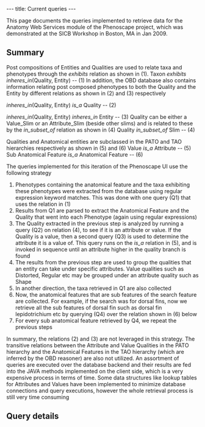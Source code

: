 ---
title: Current queries
---

This page documents the queries implemented to retrieve data for the Anatomy Web Services module of the Phenoscape project, which was demonstrated at the SICB Workshop in Boston, MA in Jan 2009.

==Summary==

Post compositions of Entities and Qualities are used to relate taxa and phenotypes through the ''exhibits'' relation as shown in (1).
<javascript>
Taxon                              ''exhibits''                 ''inheres_in''(Quality, Entity)                                   -- (1)
</javascript>
In addition, the OBD database also contains information relating post composed phenotypes to both the Quality and the Entity by different relations as shown in (2) and (3) respectively

<javascript>
''inheres_in''(Quality, Entity)     ''is_a''                     Quality                                                           -- (2)

''inheres_in''(Quality, Entity)     ''inheres_in''               Entity                                                            -- (3)
</javascript>
Quality can be either a Value_Slim or an Attribute_Slim (beside other slims) and is related to these by the ''in_subset_of'' relation as shown in (4)
<javascript>
Quality                             ''in_subset_of''             Slim                                                              -- (4)
</javascript>

Qualities and Anatomical entities are subclassed in the PATO and TAO hierarchies respectively as shown in (5) and (6)
<javascript>
Value                                ''is_a''                    Attribute                                                         -- (5)
Sub Anatomical Feature               ''is_a''                    Anatomical Feature                                                -- (6)
</javascript>

The queries implemented for this iteration of the Phenoscape UI use the following strategy

# Phenotypes containing the anatomical feature and the taxa exhibiting these phenotypes were extracted from the database using regular expression keyword matches. This was done with one query (Q1) that uses the relation in (1)
# Results from Q1 are parsed to extract the Anatomical Feature and the Quality that went into each Phenotype (again using regular expressions)
# The Quality extracted in the previous step is analyzed by running a query (Q2) on relation (4), to see if it is an attribute or value. If the Quality is a value, then a second query (Q3) is used to determine the attribute it is a value of. This query runs on the ''is_a'' relation in (5), and is invoked in sequence until an attribute higher in the quality branch is found
# The results from the previous step are used to group the qualities that an entity can take under specific attributes. Value qualities such as Distorted, Regular etc may be grouped under an attribute quality such as Shape
# In another direction, the taxa retrieved in Q1 are also collected
# Now, the anatomical features that are sub features of the search feature are collected. For example, if the search was for dorsal fins, now we retrieve all the sub features of dorsal fin such as dorsal fin lepidotrichium etc by querying (Q4) over the relation shown in (6) below
# For every sub anatomical feature retrieved by Q4, we repeat the previous steps

In summary, the relations (2) and (3) are not leveraged in this strategy. The transitive relations between the Attribute and Value Qualities in the PATO hierarchy and the Anatomical Features in the TAO hierarchy (which are inferred by the OBD reasoner) are also not utilized. An assortment of queries are executed over the database backend and their results are fed into the JAVA methods implemented on the client side, which is a very expensive process in terms of time. Some data structures like lookup tables for Attributes and Values have been implemented to minimize database connections and query executions, however the whole retrieval process is still very time consuming

==Query details==